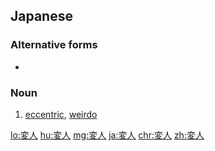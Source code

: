 ==Japanese==
{{ja-kanjitab|へん|じん|yomi=on}}

===Alternative forms===
* {{l/ja|偏人}}

===Noun===
{{ja-noun|へんじん}}

# [[eccentric]], [[weirdo]] {{gloss|person who does not behave like others}}

[[lo:変人]]
[[hu:変人]]
[[mg:変人]]
[[ja:変人]]
[[chr:変人]]
[[zh:変人]]